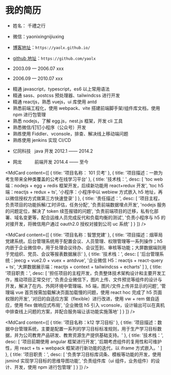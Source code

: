 # 我的简历

<MdTitle text="基本信息" />

- 姓名： 千禮之行

- 微信：yaonixingnijiuxing

- [博客地址](https://yaolx.github.io/)：`https://yaolx.github.io/`

- [github 地址](https://github.com/yaolx)：`https://github.com/yaolx`

<MdTitle text="教育经历" />

- 2003.09 — 2006.07 xxx

- 2006.09 — 2010.07 xxx

<MdTitle text="技术栈" />

- 精通 javascript，typescript，es6 以上常用语法
- 精通 sass、postcss 预处理器、tailwindcss 进行开发
- 精通 reactjs，熟悉 vuejs，ui 库使用 antd
- 熟悉前端工程化，使用 webpack、vite 搭建前端脚手架/组件库文档，使用 npm 进行包管理
- 熟悉 nodejs，了解 egg.js，nest.js 框架，开发 cli 工具
- 熟悉微信/钉钉小程序（公众号）开发
- 熟练使用 Fiddler、vconsole，排查、解决线上移动端问题
- 熟练使用 jenkins 实现 CI/CD

<MdTitle text="工作经历" />

- 亿同科技 &nbsp; java 开发 2012.1 —— 2014.2

- 网龙 &emsp; &emsp; 前端开发 2014.4 —— 至今

<MdTitle text="项目经验" />

<MdCard
  content={[
    {
      title: '项目名称： 101 贝考'
    },
    {
      title: '项目描述：一款为考生带来全种类覆盖的公考在线学习平台'
    },
    {
      title: '技术栈：',
      desc: [
        'toc web 端：nodejs + egg + redis 框架开发，后续新功能用 react+redux 开发',
        'toc h5 端：reactjs + redux + ts',
        '小程序：小程序中以 webiew 方式嵌入 h5 地址，再以微信授权方式做第三方快速登录'
      ]
    },
    {
      title: '责任描述：',
      desc: [
        '项目主程，负责项目的功能拆解/工时评估，任务分配',
        '负责前端数据埋点开发',
        'nodejs 服务的问题定位，解决了 token 续签报错的问题',
        '负责前端项目的迁移，私有化部署、域名变更等，配合运维人员完成反代和负载均衡的测试',
        '负责小程序与 h5 的对接开发，将微信用户通过 oauth2.0 授权对接到公司 uc 系统'
      ]
    }
  ]}
/>

<MdCard
  content={[
    {
      title: '项目名称：智慧党建'
    },
    {
      title:
        '项目描述：烟草局党建系统。后台管理系统用于配置会议、人员管理、权限管理等一系列操作；h5 内嵌于企业微信中，用于处理会议待办、会议签到、审核等功能；大屏数据端则用于党组织、党员、会议等报表数据展示'
    },
    {
      title: '技术栈：',
      desc: [
        '后台管理系统：jeecg + vue2.0 + vuex + antdvue',
        '企业微信 H5：reactjs + react-query + ts',
        '大屏数据展示端：reactjs + context + tailwindcss + echarts'
      ]
    },
    {
      title: '项目职责：',
      desc: [
        '担任项目的主程开发，负责整体技术架构设计和主要开发工作，推动项目正常交付',
        '负责企业微信下，图片上传、文件预览等组件的设计与开发，解决了在内、外网环境中管理端、h5 端，图片/文件上传并显示的问题',
        '管理端 vue 首页按需加载解决页面加载慢的问题，使用 react hoc 完成了 h5 页面权限的开发',
        '对旧的自适应方案（flexible）进行改进，使用 vw + rem 做自适应，使用 flex 做响应式布局',
        '企业微信 h5 引入 vconsole，设计输出可以在真机中排查线上问题的方案，并配合服务端让该功能实施落地'
      ]
    }
  ]}
/>

<MdCard
  content={[
    {
      title: '项目名称：k12 学习目标'
    },
    {
      title:
        '项目描述：数据中台管理系统，主要是配置一系列的学习目标标准规则，用于生产学习目标数据，并为公司教育产品研发、教育资源生产提供基础支持。'
    },
    {
      title: '技术栈：',
      desc: [
        '项目前期使用 angular 框架进行开发',
        '后期考虑组件的复用性和可维护性，用 react + ts + webpack 框架进行新功能的迭代，以 iframe 方式嵌入。'
      ]
    },
    {
      title: '项目职责：',
      desc: [
        '负责学习目标库词条、模板等功能的开发，使用 jsmind 实现学习目标的思维导图功能',
        '负责组件库（ui 组件，业务组件）的设计、开发，使用 npm 进行包管理'
      ]
    }
  ]}
/>
